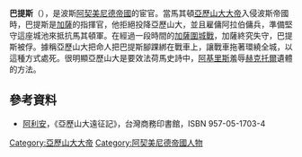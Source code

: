 '''巴提斯'''（{{bd|?||前332年|catIdx=P}}），是波斯[[阿契美尼德帝國|阿契美尼德帝國]]的宦官。當馬其頓[[亞歷山大大帝|亞歷山大大帝]]入侵波斯帝國時，巴提斯是[[加薩|加薩]]的指揮官，他拒絕投降亞歷山大，並且雇傭阿拉伯傭兵，準備堅守這座城池來抵抗馬其頓軍。在經過一段時間的[[加薩圍城戰|加薩圍城戰]]，加薩終究失守，巴提斯被俘。據稱亞歷山大把命人把巴提斯腳踝綁在戰車上，讓戰車拖著環繞全城，以這種方式處死。很明顯亞歷山大是要效法荷馬史詩中，[[阿基里斯|阿基里斯]]羞辱[[赫克托爾|赫克托爾]]遺體的方法。

== 參考資料 ==
*[[阿利安|阿利安]]，《亞歷山大遠征記》，台灣商務印書館，ISBN 957-05-1703-4

[[Category:亞歷山大大帝|Category:亞歷山大大帝]]
[[Category:阿契美尼德帝國人物|Category:阿契美尼德帝國人物]]